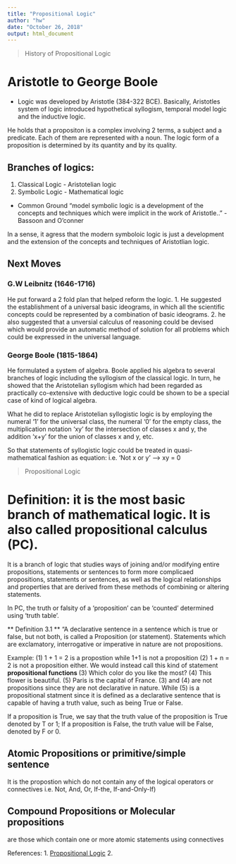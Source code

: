 ```yaml
---
title: "Propositional Logic"
author: "hw"
date: "October 26, 2018"
output: html_document
---
```

> History of Propositional Logic 

#  Aristotle to George Boole 
* Logic was developed by Aristotle (384-322 BCE). Basically, Aristotles system of logic introduced hypothetical syllogism, temporal model logic and the inductive logic. 

He holds that a propositon is a complex involving 2 terms, a subject and a predicate. Each of them are represented with a noun. The logic form of a proposition is determined by its quantity and by its quality. 

## Branches of logics: 
1. Classical Logic - Aristotelian logic 
2. Symbolic Logic - Mathematical logic 

* Common Ground
"model symbolic logic is a development of the concepts and techniques which were implicit in the work of Aristotle.." - Bassoon and O'conner

In a sense, it agress that the modern symboloic logic is just a development and the extension of the concepts and techniques of Aristotlian logic. 

## Next Moves
### G.W Leibnitz (1646-1716)

He put forward a 2 fold plan that helped reform the logic. 
1. He suggested the establishment of a universal basic ideograms, in which all the scientific concepts could be represented by a combination of basic ideograms. 
2. he also suggested that a unversial calculus of reasoning could be devised which would provide an automatic method of solution for all problems which could be expressed in the universal language. 

### George Boole (1815-1864)
He formulated a system of algebra. Boole applied his algebra to several branches of logic including the syllogism of the classical logic. 
In turn, he showed that the Aristotelian syllogism which had been regarded as practically co-extensive with deductive logic could be shown to be a special case of kind of logical algebra.

What he did to replace Aristotelian syllogistic logic is by employing the numeral '1' for the universal class, the numeral '0' for the empty class, the multiplication notation 'xy' for the intersection of classes x and y, the addition 'x+y' for the union of classes x and y, etc. 

So that statements of syllogistic logic could be treated in quasi-mathematical fashion as equation: 
i.e. 'Not x or y' --> xy = 0


> Propositional Logic 

# Definition: it is the most basic branch of mathematical logic. It is also called propositional calculus (PC).
It is a branch of logic that studies ways of joining and/or modifying entire propositions, statements or sentences to form more complicaed propositions, statements or sentences, as well as the logical relationships and properties that are derived from these methods of combining or altering statements.

In PC, the truth or falsity of a 'proposition' can be 'counted' determined using 'truth table'.


** Definition 3.1 **
"A declarative sentence in a sentence which is true or false, but not both, is called a Proposition (or statement). Statements which are exclamatory, interrogative or imperative in nature are not propositions.

Example: 
(1) 1 + 1 = 2 is a propostion while 1+1 is not a proposition 
(2) 1 + n = 2 is not a proposition either. We would instead call this kind of statement **propositional functions **
(3) Which color do you like the most?
(4) This flower is beautiful.
(5) Paris is the capital of France. 
(3) and (4) are not propositions since they are not declarative in nature. While (5) is a propositional statment since it is defined as a declarative sentence that is capable of having a truth value, such as being True or False.

If a proposition is True, we say that the truth value of the proposition is True denoted by T or 1;
If a proposition is False, the truth value will be False, denoted by F or 0.

## Atomic Propositions or primitive/simple sentence
It is the propostion which do not contain any of the logical operators or connectives i.e. Not, And, Or, If-the, If-and-Only-If)

## Compound Propositions or Molecular propositions
are those which contain one or more atomic statements using connectives 

References: 
1. [Propositional Logic](file:///home/haohanlovesfanli/Downloads/PropositionalLogic.pdf)
2. 